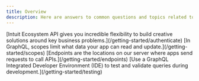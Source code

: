 ```yaml
---
title: Overview
description: Here are answers to common questions and topics related to specific feature domains (accounting, payroll, etc).
---
```


<CardGroup>
<Card title="Authenticate your app" icon="bolt">
[Intuit Ecosystem API gives you incredible flexibility to build creative solutions around key business problems.](/getting-started/authenticate)
</Card>
<Card title="Scopes" icon="lock">
[In GraphQL, scopes limit what data your app can read and update.](/getting-started/scopes)
</Card>
<Card title="Endpoints" icon="webhook">
[Endpoints are the locations on our server where apps send requests to call APIs.](/getting-started/endpoints)
</Card>
<Card title="Testing" icon="code" href="/getting-started/testing">
[Use a GraphQL Integrated Developer Environment (IDE) to test and validate queries during development.](/getting-started/testing)
</Card>
</CardGroup>
